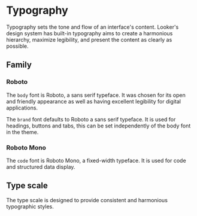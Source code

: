 <Meta title="Docs/Foundations/Typography" />

# Typography

Typography sets the tone and flow of an interface's content. Looker's design system has built-in typography aims to create a harmonious hierarchy, maximize legibility, and present the content as clearly as possible.

## Family

### Roboto

The `body` font is Roboto, a sans serif typeface. It was chosen for its open and friendly appearance as well as having excellent legibility for digital applications.

The `brand` font defaults to Roboto a sans serif typeface. It is used for headings, buttons and tabs, this can be set independently of the body font in the theme.

### Roboto Mono

The `code` font is Roboto Mono, a fixed-width typeface. It is used for code and structured data display.

<FontWeightDemo />

## Type scale

The type scale is designed to provide consistent and harmonious typographic styles.

<TypeScaleDemo />